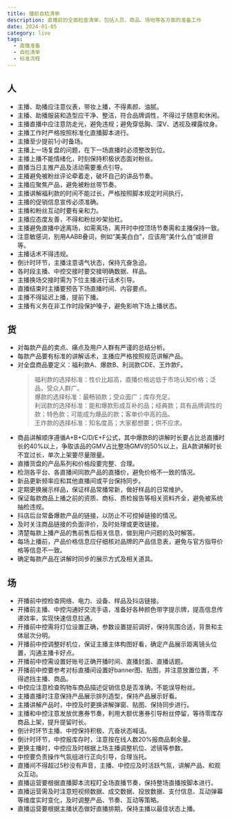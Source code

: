 ```yaml
---
title: 播前自检清单
description: 直播前的全面检查清单，包括人员、商品、场地等各方面的准备工作
date: 2024-01-05
category: live
tags:
  - 直播准备
  - 自检清单
  - 标准流程
---
```


## 人

- 主播、助播应注意仪表，带妆上播，不得素颜、油腻。
- 主播、助播服装和造型应干净、整洁，符合品牌调性，不得过于随意和休闲。
- 主播直播中应注意防走光，避免违规；避免穿低胸、深V、透视及裸露纹身。
- 主播工作时严格按照标准化直播脚本进行。
- 主播至少提前1小时备场。
- 主播上一场复盘的问题，在下一场直播时必须整改到位。
- 主播上播不能情绪化，时刻保持积极状态面对粉丝。
- 直播当日主推产品及活动需要重点引导。
- 主播避免被粉丝评论牵着走，破坏自己的讲品节奏。
- 主播应聚焦产品，避免被粉丝带节奏。
- 主播讲解福利款的时间不能过长，严格按照脚本规定时间执行。
- 主播的促销信息宣传必须准确。
- 主播和粉丝互动时要有亲和力。
- 主播应态度友善，不得和粉丝吵架抬杠。
- 主播避免直播中途离场，如需离场，离开时中控顶场节奏需和主播保持一致。
- 注意敏感词，别用AABB叠词，例如“美美白白”，应该用“美什么白”或拼音等。
- 主播话术不得违规。
- 倒计时环节，主播注意语气状态，保持亢奋急迫。
- 各时段主播、中控交接时要交接明确数据、样品。
- 主播换场交接时需为下位主播进行话术引导。
- 直播结束时主播要预告下场直播时间、内容要点。
- 主播不得延迟上播，提前下播。
- 主播有义务在非工作时段保护嗓子，避免影响下场上播状态。

## 货

- 对每款产品的卖点、痛点及用户人群有严谨的总结分析。
- 每款产品要有标准的讲解话术，主播应严格按照规范讲解产品。
- 对全盘商品要定义：福利款A、爆款B、利润款CDE、王炸款F。
  > 福利款的选择标准：性价比超高，直播价格远低于市场认知价格；泛品，受众人群广。  
  > 爆款的选择标准：最畅销款；受众面广；库存充足。  
  > 利润款的选择标准：能和爆款形成互补的品；经典款；具有品牌调性的款；特色款；可能成为爆品的款；客单价中高的品。  
  > 王炸款的选择标准：知名度高；大家都想要；供不应求。
- 商品讲解顺序遵循A+B+C/D/E+F公式，其中爆款B的讲解时长要占比总直播时长的40%以上，争取该品的GMV占比整场GMV的50%以上，且A款讲解时长不宜过长，单次上架要尽量限量。
- 直播货盘的产品系列和价格段要完整、合理。
- 检测各平台、各直播间同款产品的直播价，避免价格不一致的情况。
- 新品更新频率应和其他直播间或平台保持同步。
- 定期更换展示样品，保证样品常播常新，做好样品的日常维护。
- 保证每款商品上播之前的资质、商标、质检报告等相关资料齐全，避免被系统抽检违规。
- 抖店后台常备爆款产品的链接，以防止不可控掉链接的情况。
- 及时关注商品链接的负面评价，及时处理或更改链接。
- 清楚每款上播产品的售前售后相关信息，做到用户问题的及时解答。
- 每场上播前，产品价格信息应仔细核对品牌的产品信息表，避免与官方指导价格等信息不一致。
- 确定每款产品在讲解时同步的展示方式及相关道具。

## 场

- 开播前中控检查网络、电力、设备、样品及抖店链接。
- 开播前主播、中控沟通好交流手语，准备好各种颜色带字提示牌，提高信息传递效率，实现快速信息拉通。
- 开播前中控需将灯位设置正确，参数设置提前调好，保持氛围合适，背景和主体层次分明。
- 开播前中控调整好机位，保证主播主体构图好看，确定产品展示距离镜头位置，沟通主播卡好点。
- 开播前中控需设置好账号正确开播时间、直播封面、直播话题。
- 开播前中控要参考对标直播间设置好banner图、贴图，并注意放置位置，不得遮挡主播、商品。
- 中控应注意检查购物车商品描述促销信息是否准确，不能误导粉丝。
- 主播直播时注意保持产品展示排列造型，保持产品展示好看。
- 主播讲解产品时，中控及时更换讲解弹窗、贴图、保持同步进行。
- 主播和中控注意发放优惠券节奏，利用大额优惠券引导粉丝停留，等待零库存商品上架，提升提留时长。
- 倒计时环节主播、中控保持积极、亢奋状态喊话。
- 倒计时环节，中控报库存时，注意按在线人数20%报商品剩余量。
- 更换主播时，中控应及时根据上场主播调整机位、滤镜等参数。
- 中控要负责操作气氛组进行正向引导，合理当托。
- 直播间不得超过5秒没有声音，主播、中控应及时活跃气氛，讲解产品、和观众互动。
- 直播运营要根据直播脚本流程盯全场直播节奏，保持整场直播按脚本进行。
- 直播运营需及时注意短视频数据、成交数据、投放数据、支付信息、互动弹幕等维度实时变化，及时调整产品、节奏、互动等策略。
- 直播运营要根据主播状态做好直播排期，保持主播以最佳状态上播。